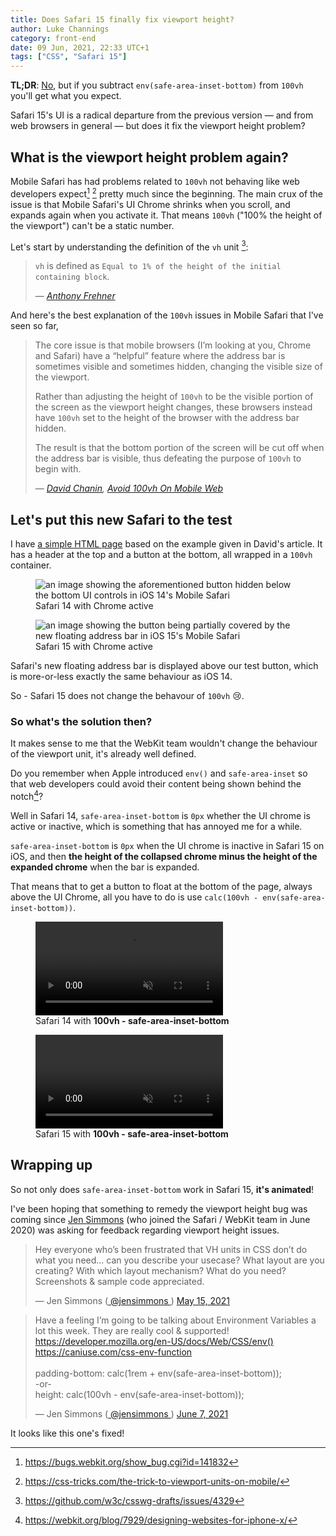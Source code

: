 ```yaml
---
title: Does Safari 15 finally fix viewport height?
author: Luke Channings
category: front-end
date: 09 Jun, 2021, 22:33 UTC+1
tags: ["CSS", "Safari 15"]
---
```



**TL;DR**: [No](https://en.wikipedia.org/wiki/Betteridge's_law_of_headlines), but if you subtract `env(safe-area-inset-bottom)` from `100vh` you'll get what you expect.

Safari 15's UI is a radical departure from the previous version &mdash; and from web browsers in general &mdash; but does it fix the viewport height problem?

## What is the viewport height problem again?

Mobile Safari has had problems related to `100vh` not behaving like web developers expect[^1] [^2] pretty much since the beginning.
The main crux of the issue is that Mobile Safari's UI Chrome shrinks when you scroll, and expands again when you activate it.
That means `100vh` ("100% the height of the viewport") can't be a static number.

Let's start by understanding the definition of the `vh` unit [^3]:

> `vh` is defined as `Equal to 1% of the height of the initial containing block`.
>
> &mdash; <cite>[Anthony Frehner](https://twitter.com/aahfrena)</cite>

And here's the best explanation of the `100vh` issues in Mobile Safari that I've seen so far,

> The core issue is that mobile browsers (I’m looking at you, Chrome and Safari) have a “helpful” feature where the address bar is sometimes visible and sometimes hidden, changing the visible size of the viewport.
>
> Rather than adjusting the height of `100vh` to be the visible portion of the screen as the viewport height changes, these browsers instead have `100vh` set to the height of the browser with the address bar hidden.
>
> The result is that the bottom portion of the screen will be cut off when the address bar is visible, thus defeating the purpose of `100vh` to begin with.
>
> &mdash; <cite>[David Chanin](https://chanind.github.io/about/), [Avoid 100vh On Mobile Web](https://chanind.github.io/javascript/2019/09/28/avoid-100vh-on-mobile-web.html)</cite>

## Let's put this new Safari to the test

I have [a simple HTML page](https://gist.github.com/LukeChannings/efdd456bccc3ee1459eacc663e9abc24) based on the example given in David's article.
It has a header at the top and a button at the bottom, all wrapped in a `100vh` container.

<div className="image-group-figure">
  <figure>
    <img
      src={ios14ChromeUrl}
      style={{ aspectRatio: "563 / 1219" }}
      decoding="async"
      loading="lazy"
      alt="an image showing the aforementioned button hidden below the bottom UI controls in iOS 14's Mobile Safari"
    />
    <figcaption>Safari 14 with Chrome active</figcaption>
  </figure>
  <figure>
    <img
      src={ios15ChromeUrl}
      style={{ aspectRatio: "563 / 1219" }}
      decoding="async"
      loading="lazy"
      alt="an image showing the button being partially covered by the new floating address bar in iOS 15's Mobile Safari"
    />
    <figcaption>Safari 15 with Chrome active</figcaption>
  </figure>
</div>

Safari's new floating address bar is displayed above our test button,
which is more-or-less exactly the same behaviour as iOS 14.

So - Safari 15 does not change the behavour of `100vh` 😢.

### So what's the solution then?

It makes sense to me that the WebKit team wouldn't change the behaviour of the viewport unit, it's already well defined.

Do you remember when Apple introduced `env()` and `safe-area-inset` so
that web developers could avoid their content being shown behind the notch[^4]?

Well in Safari 14, `safe-area-inset-bottom` is `0px` whether the UI chrome is active or inactive,
which is something that has annoyed me for a while.

`safe-area-inset-bottom` is `0px` when the UI chrome is inactive in Safari 15 on iOS,
and then **the height of the collapsed chrome minus the height of the expanded chrome** when the bar is expanded.

That means that to get a button to float at the bottom of the page, always above the UI Chrome, all you have to do is use `calc(100vh - env(safe-area-inset-bottom))`.

<div className="image-group-figure">
  <figure>
    <video
      src={ios14SafeAreaInsetBottomUrl}
      style={{ aspectRatio: "563 / 1219" }}
      playsinline
      loop
      muted
      autoplay
      preload
    ></video>
    <figcaption>
      Safari 14 with <strong>100vh - safe-area-inset-bottom</strong>
    </figcaption>
  </figure>
  <figure>
    <video
      src={ios15SafeAreaInsetBottomUrl}
      style={{ aspectRatio: "563 / 1219" }}
      playsinline
      loop
      muted
      autoplay
      preload
    ></video>
    <figcaption>
      Safari 15 with <strong>100vh - safe-area-inset-bottom</strong>
    </figcaption>
  </figure>
</div>

## Wrapping up

So not only does `safe-area-inset-bottom` work in Safari 15, **it's animated**!

I've been hoping that something to remedy the viewport height bug was coming since
[Jen Simmons](https://jensimmons.com) (who joined the Safari / WebKit team in June 2020) was asking for feedback regarding viewport
height issues.

<blockquote class="twitter-tweet">
  <p lang="en" dir="ltr">
    Hey everyone who’s been frustrated that VH units in CSS don’t do what you
    need… can you describe your usecase? What layout are you creating? With
    which layout mechanism? What do you need? Screenshots &amp; sample code
    appreciated.
  </p>
  &mdash; Jen Simmons (<a target="_blank" href="https://twitter.com/jensimmons">
    @jensimmons
  </a>) <a
    target="_blank"
    href="https://twitter.com/jensimmons/status/1393554029721104384?ref_src=twsrc%5Etfw"
  >
    May 15, 2021
  </a>
</blockquote>

<blockquote class="twitter-tweet">
  <p lang="en" dir="ltr">
    Have a feeling I’m going to be talking about Environment Variables a lot
    this week. They are really cool &amp; supported!
    <br />
    <a
      target="_blank"
      href="https://developer.mozilla.org/en-US/docs/Web/CSS/env()"
    >
      https://developer.mozilla.org/en-US/docs/Web/CSS/env()
    </a>
    <br />
    <a target="_blank" href="https://caniuse.com/css-env-function">
      https://caniuse.com/css-env-function
    </a>
    <br />
    <br />
    padding-bottom: calc(1rem + env(safe-area-inset-bottom));
    <br />
    -or-
    <br />
    height: calc(100vh - env(safe-area-inset-bottom));
  </p>
  &mdash; Jen Simmons (<a target="_blank" href="https://twitter.com/jensimmons">
    @jensimmons
  </a>) <a
    target="_blank"
    href="https://twitter.com/jensimmons/status/1402028742772408327?ref_src=twsrc%5Etfw"
  >
    June 7, 2021
  </a>
</blockquote>

It looks like this one's fixed!

[^1]: https://bugs.webkit.org/show_bug.cgi?id=141832
[^2]: https://css-tricks.com/the-trick-to-viewport-units-on-mobile/
[^3]: https://github.com/w3c/csswg-drafts/issues/4329
[^4]: https://webkit.org/blog/7929/designing-websites-for-iphone-x/
